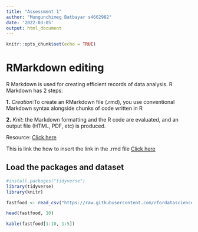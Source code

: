 ```yaml
---
title: "Assessment 1"
author: "Mungunchimeg Batbayar s4662982"
date: '2022-03-05'
output: html_document
---
```


```r
knitr::opts_chunk$set(echo = TRUE)
```

# **RMarkdown editing**
R Markdown is used for creating efficient records of data analysis. R Markdown has 2 steps:

**1.** *Creation*:To create an RMarkdown file (.rmd), you use conventional Markdown syntax
alongside chunks of code written in R 

**2.** *Knit*: the Markdown formatting and the R code are evaluated, and an output file (HTML, PDF, etc) is produced.

Resource: [Click here](https://ourcodingclub.github.io/tutorials/rmarkdown/)

This is link the how to insert the link in the .rmd file [Click here](https://rmarkdown.rstudio.com/lesson-8.html)


## **Load the packages and dataset**

```r
#install.packages("tidyverse")
library(tidyverse)
library(knitr)

fastfood <- read_csv("https://raw.githubusercontent.com/rfordatascience/tidytuesday/master/data/2018/2018-09-04/fastfood_calories.csv")

head(fastfood, 10)

kable(fastfood[1:10, 1:5])
```


